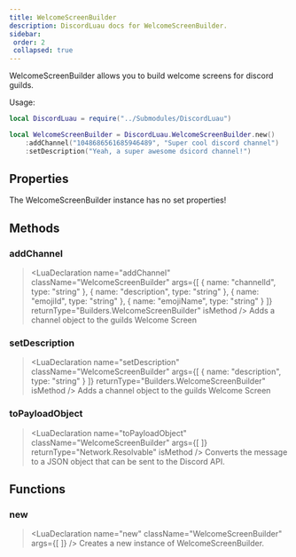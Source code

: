 ```yaml
---
title: WelcomeScreenBuilder
description: DiscordLuau docs for WelcomeScreenBuilder.
sidebar:
 order: 2
 collapsed: true
---
```

[//]: # (This file was automatically compiled through the Generator luau code under this repository)
[//]: # (if you want to edit the documentation of discord-luau, please write changes)
[//]: # (to the discord-luau repository itself, we extract the comments from discord-luau and translate)
[//]: # (them into markdown files that Nextra can interpret!)

[//]: # (----- DOCUMENT IMPORTS ----- )


[//]: # (----- DOCUMENT DESCRIPTION ----- )

WelcomeScreenBuilder allows you to build welcome screens for discord guilds.

Usage:
```lua
local DiscordLuau = require("../Submodules/DiscordLuau")

local WelcomeScreenBuilder = DiscordLuau.WelcomeScreenBuilder.new()
	:addChannel("1048686561685946489", "Super cool discord channel")
	:setDescription("Yeah, a super awesome dsicord channel!")
```

[//]: # (----- DOCUMENT PROPERTIES ----- )

## Properties

The WelcomeScreenBuilder instance has no set properties!

[//]: # (----- DOCUMENT METHODS ----- )

## Methods

### addChannel

> <LuaDeclaration name="addChannel" className="WelcomeScreenBuilder" args={[ { name: "channelId", type: "string" }, { name: "description", type: "string" }, { name: "emojiId", type: "string" }, { name: "emojiName", type: "string" } ]} returnType="Builders.WelcomeScreenBuilder" isMethod />
Adds a channel object to the guilds Welcome Screen
### setDescription

> <LuaDeclaration name="setDescription" className="WelcomeScreenBuilder" args={[ { name: "description", type: "string" } ]} returnType="Builders.WelcomeScreenBuilder" isMethod />
Adds a channel object to the guilds Welcome Screen
### toPayloadObject

> <LuaDeclaration name="toPayloadObject" className="WelcomeScreenBuilder" args={[  ]} returnType="Network.Resolvable" isMethod />
Converts the message to a JSON object that can be sent to the Discord API.

[//]: # (----- DOCUMENT FUNCTIONS ----- )

## Functions

### new

> <LuaDeclaration name="new" className="WelcomeScreenBuilder" args={[  ]} />
Creates a new instance of WelcomeScreenBuilder.

